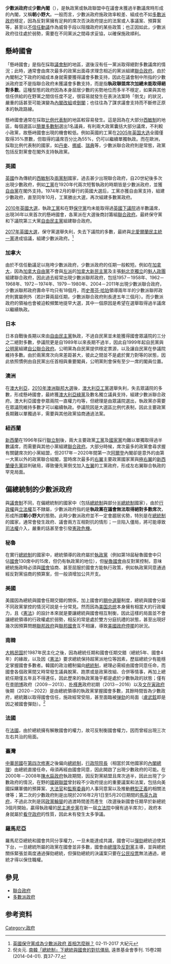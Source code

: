 {{NoteTA
|G1=PoliticiansUK
|G2=Country
}}
{{politics}}
'''少數派政府'''或'''少數內閣'''（{{lang-en|minority government/minority cabinet/minority parliament}}），是執政黨或執政聯盟中在議會未獲過半數議席時形成的內閣，又稱'''朝小野大'''。一般而言，少數派政府施政效率較差、組成也不如[[多數派政府|多數派政府]]穩定，因為反對黨擁有足夠的席次否決政府提出的法案或人事議案、預算案等，甚至以[[不信任動議|不信任動議]]作為威脅手段以阻擋政府的某些政策；也正因如此，少數派政府往往處於弱勢，需要在不同黨派之間尋求妥協，以確保施政順利。

== 懸峙國會 ==
{{see also|懸峙國會}}
「懸峙國會」是指在採取[[議會制|議會制]]的地區，選後沒有任一黨派取得絕對多數議席的情況；此時，通常會由席次最多的政黨出面尋求理念相近的黨派組建[[聯合政府|聯合政府]]。由於內閣制之下政府的組成本身就需要獲得議會多數支持，因此在議會制中所指的少數派政府並不是指聯合政府未獲議會多數支持，而是指'''執政聯盟席次加總未能取得絕對多數'''。這種型態的政府因為本身屈居少數的劣勢地位而多半不穩定，如果與其他信任供給的在野黨之間信任度不足，很容易就發生在表決法案時「倒戈」的狀況，嚴重的話甚至可能演變為[[內閣改組|內閣改組]]或[[倒閣|倒閣]]；也往往為了謀求議會支持而不斷修正原本的執政路線。

懸峙國會通常在採取[[比例代表制|比例代表制]]的地區較容易發生。這是因為在大部分[[西敏制|西敏制]]的地區，每個選區以[[多數制|簡單多數制]]選出1名議員，有利兩大政黨囊括大部分議席，不利較小政黨，故懸峙國會出現的機會較低。例如英國的工黨在[[2005年英国大选|2005年英国大选]]全國僅取得35%票數，但取得的議席百分比為55%，仍可以繼續單獨執政。而在歐洲，採取比例代表制的國家，如[[丹麥|丹麥]]、[[挪威|挪威]]、[[瑞典|瑞典]]等，少數派聯合政府則是常態，政黨包括反對黨會在閣外支持執政黨。

=== 英國 ===
[[英國|英國]]作為傳統的[[西敏制|西敏制]]及[[兩黨制|兩黨制]]國家，過去甚少出現聯合政府，自20世紀後多次出現少數政府，例如[[工黨_(英國)|工黨]]在1920年代兩次短暫執政的時期皆是少數派政府，並獲[[自由黨_(英國)|自由黨]]在閣外支持。1974年2月的舉行的英國大選后，工黨亦獲自由黨支持，組建少數政府，直至同年10月，工黨勝出大選，再次組建多數黨政府。

[[2010年英國大選|2010年英國大選]]，執政[[工黨_(英國)|工黨]]和在野[[保守黨_(英國)|保守黨]]均未能取得過[[英國下議院|英國下議院]]過半數議席，出現36年以來首次的懸峙國會，各黨派在大選後商討籌組[[聯合政府|聯合政府]]。最終保守黨和下議院第三大黨[[自由民主黨_(英國)|自由民主黨]]組建聯合政府。

[[2017年英國大選|2017年英國大選]]，保守黨選舉失利，失去下議院的多數，最終與[[北愛爾蘭民主統一黨|北愛爾蘭民主統一黨]]達成協議，組建少數派政府。<ref>[http://www.epochtimes.com/b5/17/6/14/n9266912.htm 英國保守黨成為少數派政府 首相怎麼辦？] {{Wayback|url=http://www.epochtimes.com/b5/17/6/14/n9266912.htm |date=20171107021200 }} 02-11-2017 大紀元</ref>

=== 加拿大 ===
由於不信任動議足以拖垮少數派政府，少數派政府的任期一般較短。例如在[[加拿大|加拿大]]，因為[[加拿大自由黨|加拿大自由黨]]不會與[[左派|左派]]的[[加拿大新民主黨|加拿大新民主黨]]及主張[[魁北克獨立|魁北克獨立]]的[[魁人政團|魁人政團]]組建聯合政府，因此過去經常出現少數派聯邦政府，包括1957－1958年、1962－1968年、1972－1974年、1979－1980年、2004－2011年出現少數派聯合政府，少數派聯邦政府壽命平均只有18個月，而[[史蒂芬·哈珀|史蒂芬·哈珀]]領導兩年半的少數派聯邦政府則實屬例外（若計算兩屆任期，少數派聯合政府則長達五年三個月）。而少數派政府的領袖也會被迫較頻繁地提早大選，其中一個原因是希望在選舉取得過半議席以繼續執政。

=== 日本 ===
日本自戰後長期以來由[[自由民主党_(日本)|自由民主黨]]執政，不過自民黨並未能獲得國會眾議院的三分之二絕對多數，參議院更是自1989年以來長期不過半，因此自1999年起自民黨與[[公明黨|公明黨]]組建[[自公連立政權|自公聯合政府]]。公明黨為自民黨提供穩定票源，以及讓自民黨在參議院維持多數。由於兩黨席次向來差距甚大，彼此之間並不是處於實力對等的狀態，因此依照慣例由自民黨出任首相與重要閣員，公明黨則會保有至少一席的閣員位置。

=== 澳洲 ===
在[[澳大利亞|澳大利亞]]，[[2010年澳大利亞聯邦大選|2010年澳洲聯邦大選]]後，[[澳大利亞工黨|澳大利亞工黨]]選舉失利，失去眾議院的多數，形成懸峙國會，最終獲[[澳大利亞綠黨|澳大利亞綠黨]]及數名獨立議員支持，組建少數派聯合政府。澳大利亞國會參眾兩院一直權力均等，但總理是由眾議院選出，執政黨亦需要在眾議院維持多數才可以繼續執政。參議院因是大選區比例代表制，因此主要政黨長期難以單獨過半，需要與其他政黨協商通過法案。

=== 紐西蘭 ===
[[新西蘭|新西蘭]]在1996年採行[[聯立制|聯立制]]後，兩大主要政黨[[新西兰工党|工黨]]及[[新西兰国家党|國家黨]]均難以單獨取得過半數議席，而需要與其他小黨組建[[聯合政府|聯合政府]]。大部分時候，席次最多的政黨會尋求握有關鍵席次的小黨結盟，但2017年－2020年間第一次[[傑辛達·阿德恩|阿爾登]]內閣卻是意外的由第一大黨以外的政黨聯合組閣，當時席次最多的[[右翼|右翼]]主要政黨國家黨與[[極右翼|極右翼]]的[[新西蘭優先黨|新西蘭優先黨]]談判破局，導致優先黨倒戈加入[[左翼|左翼]]的工黨政府，形成左右翼聯合執政的罕見局面。

== 偏總統制的少數派政府 ==
與[[議會制|議會制]]不同，在偏總統制的國家中（包括[[總統制|總統制]]與部分[[半總統制|半總統制]]國家），由於[[行政權|行政權]]與[[立法權|立法權]]互不隸屬，少數派政府指的是'''執政黨在議會無法取得絕對多數席次'''，形成所謂'''朝小野大'''的態勢。此時少數派政府並不一定會趨居劣勢，特別是在[[總統制|總統制]]的國家，通常會發生政府、議會兩方互相對抗的情形；一旦陷入僵局，將可能導致[[司法權|司法權]]介入，嚴重的話甚至會引發[[憲政危機|憲政危機]]。

=== 秘魯 ===
在實行[[總統制|總統制]]的國家中，總統領導的政府屬於[[執政黨|執政黨]]（例如第18屆秘魯國會中{{le|祕魯人變革|Peruvians for Change}}只佔[[國會_(秘魯)|國會]]130席中的15席，但仍有執政黨的地位），但[[秘魯國會|秘魯國會]]由反對黨控制，意味總統施政時必須與[[國會|國會]]協商、甚至屈服於國會方能執行政策，例如執政黨同意通過經反對黨協商的預算案，但一般須增加公共开支。

=== 美國 ===
美國因為總統與國會任期交錯的關係，加上國會的[[美國中期選舉|期中選舉]]制度，總統與國會分屬不同政黨掌控的情況可說是十分常見。然而因為[[美国总统|美国总统]]本身擁有相當大的行政權力，且《[[美国宪法|憲法]]》的設計本來就是要讓總統與國會相互制衡，因此這樣的局面並不會讓總統領導的行政權處於弱勢，相反的常是處於雙方分庭抗禮的狀態，甚至出現好幾次因預算問題[[美國聯邦政府|聯邦政府]]與[[美国国会|聯邦國會]]互不相讓，導致[[美國政府停擺|美國政府停擺]]的狀況。

=== 南韓 ===
[[大韩民国|大韩民国]]於1987年民主化之後，因為總統任期和國會任期交錯（總統5年、國會4年）的緣故，以及因《[[大韓民國憲法|憲法]]》要求總統保持超黨派地位等因素，歷屆總統少有能穩定掌握國會多數者。韓國的政治體制偏向[[總統制|總統制]]，總理必需經由國會同意任命，而國會各個政黨間又時常發生議員脫黨、跑票或是政黨改組、合併等情事，再加上總統任期僅五年且不得連任，因此歷來的執政黨幾乎都是處於少數執政的狀態；僅有在[[李明博|李明博]]政府（2009－2013）、[[朴槿惠|朴槿惠]]政府初期（2013－2016）以及[[文在寅政府|文在寅政府]]後期（2020－2022）是由總統領導的執政黨掌握國會多數，其餘時間皆為少數政府，總統難以取得國會信任，施政經常受阻，甚至面臨被[[弹劾|弹劾]]的局面（[[盧武鉉|盧武鉉]]即是因之被國會彈劾）。<ref>倪炎元. [https://www.airitilibrary.com/Publication/alDetailedMesh?docid=15601696-201404-201406240012-201406240012-37-77 南韓「總統制」下總統與國會的對抗僵局.] {{Wayback|url=https://www.airitilibrary.com/Publication/alDetailedMesh?docid=15601696-201404-201406240012-201406240012-37-77 |date=20210908111834 }} 遠景基金會季刊. 15卷2期(2014-04-01). 頁37-77.</ref>

=== 法國 ===
在[[法國|法國]]，由於總統擁有解散國會的權力，故可反制衡國會權力，因而曾經出現三次左右共治的局面。

=== 臺灣 ===
[[中華民國|中華民國]]在[[中華民國憲法增修條文#第四次增修|第四次修憲]]之後偏向[[總統制|總統制]]，[[行政院院長|行政院院長]]（相當於其他國家的[[總理|內閣總理]]）由總統直接任命，毋須再經由國會同意，因此開啟了出現少數政府的可能。在2000年－2008年[[陳水扁政府|陳水扁政府]]執政期間，因反對黨結盟且席次過半，因此出現了少數政府的情況，在野的[[國親聯盟|國親聯盟]]曾封殺不少政府提出的重要議案和法案，包括向美國採購軍備的預算案、[[司法院大法官|大法官]]和[[監察委員|監察委員]]的人事同意案以及推動[[轉型正義|轉型正義]]的相關法律等；第二次的少數政府則是出現於2016年2月1日至5月20日期間的[[馬英九政府|馬英九政府]]，不過此次則是因[[政黨輪替|政黨輪替]]的過渡時間差而產生（改選後新國會任期早於新總統3個月開始，贏得執政權的[[民主進步黨|民主進步黨]]在新一屆[[立法院|立法院]]中擁有過半席次），政府本身就屬於[[看守政府|看守政府]]的性質，因此未有發生太多爭議。

=== 羅馬尼亞 ===
羅馬尼亞總統和國會共同分享權力，一旦未能達成共識，國會可以[[彈劾|彈劾]]總統迫使其下台，一旦總統所屬的政黨在國會並非多數，國會由[[總理|總理]]及[[反對黨|反對黨]]主導，並與總統關係緊張並兩度通過彈劾總統，但彈劾總統的決議案只要在[[公民投票|公民投票]]無法通過，總統才得以保住職權。

== 參見 ==
* [[聯合政府|聯合政府]]
* [[多數派政府|多數派政府]]

== 参考资料 ==
{{reflist}}
{{联盟光谱}}
[[Category:政府|Category:政府]]